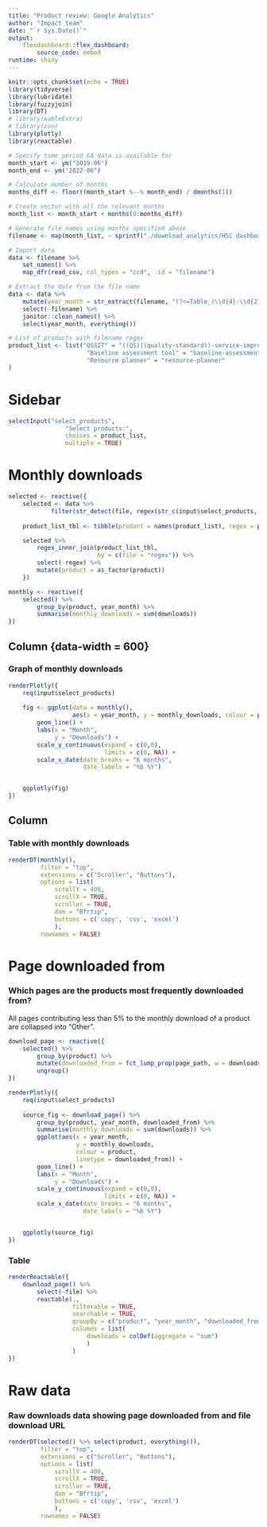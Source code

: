 ```yaml
---
title: "Product review: Google Analytics"
author: "Impact team"
date: "`r Sys.Date()`"
output: 
    flexdashboard::flex_dashboard:
        source_code: embed
runtime: shiny
---
```


```r
knitr::opts_chunk$set(echo = TRUE)
library(tidyverse)
library(lubridate)
library(fuzzyjoin)
library(DT)
# library(kableExtra)
# library(zoo)
library(plotly)
library(reactable)
```

```r
# Specify time period GA data is available for
month_start <- ym("2019-06")
month_end <- ym("2022-06")
```


```r
# Calculate number of months
months_diff <- floor((month_start %--% month_end) / dmonths(1))

# Create vector with all the relevant months
month_list <- month_start + months(0:months_diff)

# Generate file names using months specified above
filename <- map(month_list, ~ sprintf("./download_analytics/HSC dashboard - Engagement and implementation_All webpages_ links and downloads_Table_%s.csv", as.character(.x) %>% str_remove("-01$")))
```


```r
# Import data
data <- filename %>% 
    set_names() %>% 
    map_dfr(read_csv, col_types = "ccd", .id = "filename")
```


```r
# Extract the date from the file name
data <- data %>% 
    mutate(year_month = str_extract(filename, "(?<=Table_)\\d{4}-\\d{2}(?=.csv)") %>% ym(.)) %>% 
    select(-filename) %>%
    janitor::clean_names() %>% 
    select(year_month, everything())
```

```r
# List of products with filename regex
product_list <- list("QSSIT" = "((QS)|(quality-standard))-service-improvement-template",
                      "Baseline assessment tool" = "baseline-assessment-tool",
                      "Resource planner" = "resource-planner"
)

```

Sidebar {.sidebar}
=====================================

```r
selectInput("select_products", 
                "Select products:",
                choices = product_list,
                multiple = TRUE)
```

Monthly downloads
=====================================

```r
selected <- reactive({
    selected <- data %>% 
            filter(str_detect(file, regex(str_c(input$select_products, collapse = "|"), ignore_case = TRUE)))
    
    product_list_tbl <- tibble(product = names(product_list), regex = product_list)

    selected %>% 
        regex_inner_join(product_list_tbl,
                         by = c(file = "regex")) %>% 
        select(-regex) %>% 
        mutate(product = as_factor(product))
    })

monthly <- reactive({
    selected() %>% 
        group_by(product, year_month) %>% 
        summarise(monthly_downloads = sum(downloads))
})
```

Column {data-width = 600}
-------------------------------------

### Graph of monthly downloads

```r
renderPlotly({
    req(input$select_products)
    
    fig <- ggplot(data = monthly(),
                  aes(x = year_month, y = monthly_downloads, colour = product)) +
        geom_line() +
        labs(x = "Month",
             y = "Downloads") +
        scale_y_continuous(expand = c(0,0),
                           limits = c(0, NA)) +
        scale_x_date(date_breaks = "6 months",
                     date_labels = "%b %Y")


    ggplotly(fig)
})
```

Column {data-width=400} 
-------------------------------------

### Table with monthly downloads

```r
renderDT(monthly(),
         filter = "top",
         extensions = c("Scroller", "Buttons"),
         options = list(
             scrollY = 400,
             scrollX = TRUE,
             scroller = TRUE,
             dom = "Bfrtip",
             buttons = c('copy', 'csv', 'excel')
             ),
         rownames = FALSE) 
```


Page downloaded from
=====================================

### Which pages are the products most frequently downloaded from?

All pages contributing less than 5% to the monthly download of a product are collapsed into "Other".

```r
download_page <- reactive({
    selected() %>%
        group_by(product) %>% 
        mutate(downloaded_from = fct_lump_prop(page_path, w = downloads, prop = 0.05)) %>% 
        ungroup()
})
```

```r
renderPlotly({
    req(input$select_products)
    
    source_fig <- download_page() %>%
        group_by(product, year_month, downloaded_from) %>%
        summarise(monthly_downloads = sum(downloads)) %>%
        ggplot(aes(x = year_month,
                   y = monthly_downloads, 
                   colour = product, 
                   linetype = downloaded_from)) +
        geom_line() +
        labs(x = "Month",
             y = "Downloads") +
        scale_y_continuous(expand = c(0,0),
                           limits = c(0, NA)) +
        scale_x_date(date_breaks = "6 months",
                     date_labels = "%b %Y")


    ggplotly(source_fig)
})

```

### Table
```r
renderReactable({
    download_page() %>%
        select(-file) %>% 
        reactable(.,
                  filterable = TRUE,
                  searchable = TRUE,
                  groupBy = c("product", "year_month", "downloaded_from"),
                  columns = list(
                      downloads = colDef(aggregate = "sum")
                      )
                  )
})

```


Raw data
=====================================

### Raw downloads data showing page downloaded from and file download URL

```r
renderDT(selected() %>% select(product, everything()),
         filter = "top",
         extensions = c("Scroller", "Buttons"),
         options = list(
             scrollY = 400,
             scrollX = TRUE,
             scroller = TRUE,
             dom = "Bfrtip",
             buttons = c('copy', 'csv', 'excel')
             ),
         rownames = FALSE) 
```

